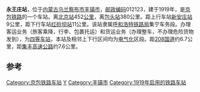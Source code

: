 {{noteTA
|1=zh-cn:始发车次; zh-hk:列車班次;
|2=zh-cn:车次; zh-hk:班次;
}}
{{Infobox China railway station
|车站名称 = 永王庄站
|车站名称拼音 = Yongwangzhuang
|车站地址 = [[内蒙古自治区|内蒙古]][[乌兰察布市|乌兰察布市]][[丰镇市|丰镇市]]
|归属 = [[呼和浩特铁路局|呼和浩特铁路局]]集宁车务段
|车站等级 = [[四等站_(中铁)|四等站]]
|线路 = [[京包铁路|京包铁路]]
|使用状态 = 已撤销
}}
'''永王庄站'''，位于[[内蒙古自治区|内蒙古]][[乌兰察布市|乌兰察布市]][[丰镇市|丰镇市]]，[[邮政编码|邮政编码]]012123，建于1919年，是[[京包铁路|京包铁路]]的一个车站。离[[北京站|北京站]]452[[公里|公里]]，离[[包头站|包头站]]380公里。距上行车站[[新安庄站|新安庄站]]9公里，距下行车站[[红砂坝站|红砂坝站]]11公里。该站隶属[[呼和浩特铁路局|呼和浩特铁路局]]集宁车务段。办理客运业务（旅客乘降，行李、包裹托运）和货运业务（办理整车，不办理危险货物发到），为[[四等站_(中铁)|四等车站]]，本站及相邻上下行区间均为[[电气化|电气化]]区段。距[[208国道|208国道]]约6.7公里，距[[集丰高速公路|集丰高速公路]]约7.6公里。

==参考==
<references />

{{start rail box}}
{{s-inop|[[新安庄站|新安庄站]]}}
{{s-line|[[京包铁路|京包铁路]]}}
{{s-inop|[[红砂坝站|红砂坝站]]}}
{{end box}}
{{京包铁路}}
{{铁路车站小作品}}
{{内蒙古小作品}}

[[Category:京包铁路车站|Category:京包铁路车站]]
[[Category:乌兰察布市铁路车站|Y]]
[[Category:丰镇市|Category:丰镇市]]
[[Category:1919年启用的铁路车站|Category:1919年启用的铁路车站]]